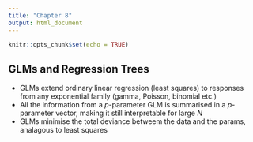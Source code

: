 ```yaml
---
title: "Chapter 8"
output: html_document
---
```


```r
knitr::opts_chunk$set(echo = TRUE)
```

## GLMs and Regression Trees

- GLMs extend ordinary linear regression (least squares) to responses from any exponential family (gamma, Poisson, binomial etc.)
- All the information from a $p$-parameter GLM is summarised in a $p$-parameter vector, making it still interpretable for large $N$
- GLMs minimise the total deviance betweem the data and the params, analagous to least squares


